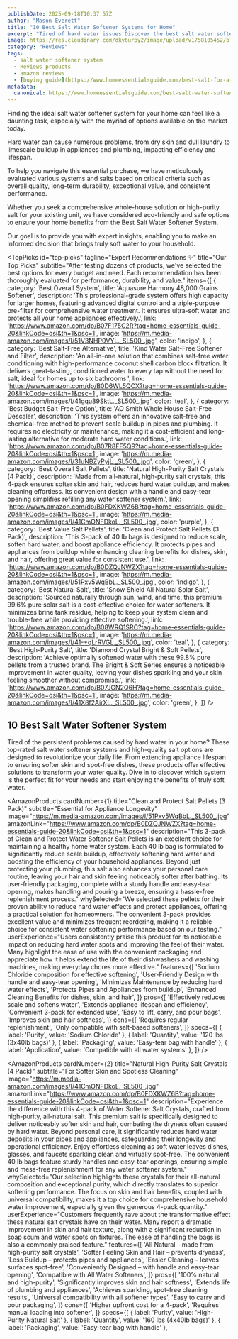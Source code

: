 ```yaml
---
publishDate: 2025-09-18T10:37:57Z
author: "Mason Everett"
title: "10 Best Salt Water Softener Systems for Home"
excerpt: "Tired of hard water issues Discover the best salt water softener systems with our expert reviews. We've tested top options to ensure you make the right choice for your home."
image: https://res.cloudinary.com/dky6urpy2/image/upload/v1758105452/blog_image_1758105452_xr9hr6.webp
category: "Reviews"
tags:
  - salt water softener system
  - Reviews products
  - amazon reviews
  - [buying guide](https://www.homeessentialsguide.com/best-salt-for-a-water-softener)
metadata:
  canonical: https://www.homeessentialsguide.com/best-salt-water-softener-system
---
```



<p>
  Finding the ideal salt water softener system for your home can feel like a daunting task, especially with the myriad of options available on the market today.
</p>
<p>
  Hard water can cause numerous problems, from dry skin and dull laundry to limescale buildup in appliances and plumbing, impacting efficiency and lifespan.
</p>
<p>
  To help you navigate this essential purchase, we have meticulously evaluated various systems and salts based on critical criteria such as overall quality, long-term durability, exceptional value, and consistent performance.
</p>
<p>
  Whether you seek a comprehensive whole-house solution or high-purity salt for your existing unit, we have considered eco-friendly and safe options to ensure your home benefits from the Best Salt Water Softener System.
</p>
<p>
  Our goal is to provide you with expert insights, enabling you to make an informed decision that brings truly soft water to your household.
</p>

<TopPicks
  id="top-picks"
  tagline="Expert Recommendations ✨"
  title="Our Top Picks"
  subtitle="After testing dozens of products, we've selected the best options for every budget and need. Each recommendation has been thoroughly evaluated for performance, durability, and value."
  items={[
    {
      category: 'Best Overall System',
      title: 'Aquasure Harmony 48,000 Grains Softener',
      description: 'This professional-grade system offers high capacity for larger homes, featuring advanced digital control and a triple-purpose pre-filter for comprehensive water treatment. It ensures ultra-soft water and protects all your home appliances effectively.',
      link: 'https://www.amazon.com/dp/B07F175C2R?tag=home-essentials-guide-20&linkCode=osi&th=1&psc=1',
      image: 'https://m.media-amazon.com/images/I/51V3NHP0VYL._SL500_.jpg',
      color: 'indigo',
    },
    {
      category: 'Best Salt-Free Alternative',
      title: 'Kind Water Salt-Free Softener and Filter',
      description: 'An all-in-one solution that combines salt-free water conditioning with high-performance coconut shell carbon block filtration. It delivers great-tasting, conditioned water to every tap without the need for salt, ideal for homes up to six bathrooms.',
      link: 'https://www.amazon.com/dp/B0D6WL5QCX?tag=home-essentials-guide-20&linkCode=osi&th=1&psc=1',
      image: 'https://m.media-amazon.com/images/I/41gqu89SktL._SL500_.jpg',
      color: 'teal',
    },
    {
      category: 'Best Budget Salt-Free Option',
      title: 'AO Smith Whole House Salt-Free Descaler',
      description: 'This system offers an innovative salt-free and chemical-free method to prevent scale buildup in pipes and plumbing. It requires no electricity or maintenance, making it a cost-efficient and long-lasting alternative for moderate hard water conditions.',
      link: 'https://www.amazon.com/dp/B07R8FF5Q9?tag=home-essentials-guide-20&linkCode=osi&th=1&psc=1',
      image: 'https://m.media-amazon.com/images/I/31uNBZyPyjL._SL500_.jpg',
      color: 'green',
    },
    {
      category: 'Best Overall Salt Pellets',
      title: 'Natural High-Purity Salt Crystals (4 Pack)',
      description: 'Made from all-natural, high-purity salt crystals, this 4-pack ensures softer skin and hair, reduces hard water buildup, and makes cleaning effortless. Its convenient design with a handle and easy-tear opening simplifies refilling any water softener system.',
      link: 'https://www.amazon.com/dp/B0FDXKWZ6B?tag=home-essentials-guide-20&linkCode=osi&th=1&psc=1',
      image: 'https://m.media-amazon.com/images/I/41CmONFDkoL._SL500_.jpg',
      color: 'purple',
    },
    {
      category: 'Best Value Salt Pellets',
      title: 'Clean and Protect Salt Pellets (3 Pack)',
      description: 'This 3-pack of 40 lb bags is designed to reduce scale, soften hard water, and boost appliance efficiency. It protects pipes and appliances from buildup while enhancing cleaning benefits for dishes, skin, and hair, offering great value for consistent use.',
      link: 'https://www.amazon.com/dp/B0DZQJNWZX?tag=home-essentials-guide-20&linkCode=osi&th=1&psc=1',
      image: 'https://m.media-amazon.com/images/I/51Pxv5WqBbL._SL500_.jpg',
      color: 'indigo',
    },
    {
      category: 'Best Natural Salt',
      title: 'Snow Shield All Natural Solar Salt',
      description: 'Sourced naturally through sun, wind, and time, this premium 99.6% pure solar salt is a cost-effective choice for water softeners. It minimizes brine tank residue, helping to keep your system clean and trouble-free while providing effective softening.',
      link: 'https://www.amazon.com/dp/B08WRQ1SRC?tag=home-essentials-guide-20&linkCode=osi&th=1&psc=1',
      image: 'https://m.media-amazon.com/images/I/41-+qLrRVGL._SL500_.jpg',
      color: 'teal',
    },
    {
      category: 'Best High-Purity Salt',
      title: 'Diamond Crystal Bright & Soft Pellets',
      description: 'Achieve optimally softened water with these 99.8% pure pellets from a trusted brand. The Bright & Soft Series ensures a noticeable improvement in water quality, leaving your dishes sparkling and your skin feeling smoother without compromise.',
      link: 'https://www.amazon.com/dp/B07JGN2Q6H?tag=home-essentials-guide-20&linkCode=osi&th=1&psc=1',
      image: 'https://m.media-amazon.com/images/I/41X8f2AirXL._SL500_.jpg',
      color: 'green',
    },
  ]}
/>

## 10 Best Salt Water Softener System

Tired of the persistent problems caused by hard water in your home? These top-rated salt water softener systems and high-quality salt options are designed to revolutionize your daily life. From extending appliance lifespan to ensuring softer skin and spot-free dishes, these products offer effective solutions to transform your water quality. Dive in to discover which system is the perfect fit for your needs and start enjoying the benefits of truly soft water.

<AmazonProducts
  cardNumber={1}
  title="Clean and Protect Salt Pellets (3 Pack)"
  subtitle="Essential for Appliance Longevity"
  image="https://m.media-amazon.com/images/I/51Pxv5WqBbL._SL500_.jpg"
  amazonLink="https://www.amazon.com/dp/B0DZQJNWZX?tag=home-essentials-guide-20&linkCode=osi&th=1&psc=1"
  description="This 3-pack of Clean and Protect Water Softener Salt Pellets is an excellent choice for maintaining a healthy home water system. Each 40 lb bag is formulated to significantly reduce scale buildup, effectively softening hard water and boosting the efficiency of your household appliances. Beyond just protecting your plumbing, this salt also enhances your personal care routine, leaving your hair and skin feeling noticeably softer after bathing. Its user-friendly packaging, complete with a sturdy handle and easy-tear opening, makes handling and pouring a breeze, ensuring a hassle-free replenishment process."
  whySelected="We selected these pellets for their proven ability to reduce hard water effects and protect appliances, offering a practical solution for homeowners. The convenient 3-pack provides excellent value and minimizes frequent reordering, making it a reliable choice for consistent water softening performance based on our testing."
  userExperience="Users consistently praise this product for its noticeable impact on reducing hard water spots and improving the feel of their water. Many highlight the ease of use with the convenient packaging and appreciate how it helps extend the life of their dishwashers and washing machines, making everyday chores more effective."
  features={[
    'Sodium Chloride composition for effective softening',
    'User-Friendly Design with handle and easy-tear opening',
    'Minimizes Maintenance by reducing hard water effects',
    'Protects Pipes and Appliances from buildup',
    'Enhanced Cleaning Benefits for dishes, skin, and hair',
  ]}
  pros={[
    'Effectively reduces scale and softens water',
    'Extends appliance lifespan and efficiency',
    'Convenient 3-pack for extended use',
    'Easy to lift, carry, and pour bags',
    'Improves skin and hair softness',
  ]}
  cons={[
    'Requires regular replenishment',
    'Only compatible with salt-based softeners',
  ]}
  specs={[
    { label: 'Purity', value: 'Sodium Chloride' },
    { label: 'Quantity', value: '120 lbs (3x40lb bags)' },
    { label: 'Packaging', value: 'Easy-tear bag with handle' },
    { label: 'Application', value: 'Compatible with all water systems' },
  ]}
/>

<AmazonProducts
  cardNumber={2}
  title="Natural High-Purity Salt Crystals (4 Pack)"
  subtitle="For Softer Skin and Spotless Cleaning"
  image="https://m.media-amazon.com/images/I/41CmONFDkoL._SL500_.jpg"
  amazonLink="https://www.amazon.com/dp/B0FDXKWZ6B?tag=home-essentials-guide-20&linkCode=osi&th=1&psc=1"
  description="Experience the difference with this 4-pack of Water Softener Salt Crystals, crafted from high-purity, all-natural salt. This premium salt is specifically designed to deliver noticeably softer skin and hair, combating the dryness often caused by hard water. Beyond personal care, it significantly reduces hard water deposits in your pipes and appliances, safeguarding their longevity and operational efficiency. Enjoy effortless cleaning as soft water leaves dishes, glasses, and faucets sparkling clean and virtually spot-free. The convenient 40 lb bags feature sturdy handles and easy-tear openings, ensuring simple and mess-free replenishment for any water softener system."
  whySelected="Our selection highlights these crystals for their all-natural composition and exceptional purity, which directly translates to superior softening performance. The focus on skin and hair benefits, coupled with universal compatibility, makes it a top choice for comprehensive household water improvement, especially given the generous 4-pack quantity."
  userExperience="Customers frequently rave about the transformative effect these natural salt crystals have on their water. Many report a dramatic improvement in skin and hair texture, along with a significant reduction in soap scum and water spots on fixtures. The ease of handling the bags is also a commonly praised feature."
  features={[
    'All Natural – made from high-purity salt crystals',
    'Softer Feeling Skin and Hair – prevents dryness',
    'Less Buildup – protects pipes and appliances',
    'Easier Cleaning – leaves surfaces spot-free',
    'Conveniently Designed – with handle and easy-tear opening',
    'Compatible with All Water Softeners',
  ]}
  pros={[
    '100% natural and high-purity',
    'Significantly improves skin and hair softness',
    'Extends life of plumbing and appliances',
    'Achieves sparkling, spot-free cleaning results',
    'Universal compatibility with all softener types',
    'Easy to carry and pour packaging',
  ]}
  cons={[
    'Higher upfront cost for a 4-pack',
    'Requires manual loading into softener',
  ]}
  specs={[
    { label: 'Purity', value: 'High-Purity Natural Salt' },
    { label: 'Quantity', value: '160 lbs (4x40lb bags)' },
    { label: 'Packaging', value: 'Easy-tear bag with handle' },
    